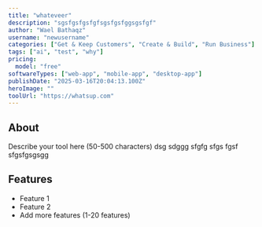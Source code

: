 ```yaml
---
title: "whateveer"
description: "sgsfgsfgsfgfsgsfgsfggsgsfgf"
author: "Wael Bathaqz"
username: "newusername"
categories: ["Get & Keep Customers", "Create & Build", "Run Business"]
tags: ["ai", "test", "why"]
pricing:
  model: "free"
softwareTypes: ["web-app", "mobile-app", "desktop-app"]
publishDate: "2025-03-16T20:04:13.100Z"
heroImage: ""
toolUrl: "https://whatsup.com"
---
```

## About
Describe your tool here (50-500 characters) dsg sdggg sfgfg sfgs fgsf sfgsfgsgsgg

## Features
- Feature 1
- Feature 2
- Add more features (1-20 features)
